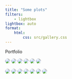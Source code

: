 ```yaml
---
title: "Some plots"
filters:
    - lightbox
lightbox: auto
format:
    html:
        css: src/gallery.css
---
```


Portfolio

::: gallery

::: column-page

![](src/images/800x1200.jpeg){style="column-span: none; border-radius: 30px;" group="my-gallery"}
![](src/images/900x1100.jpeg){style="column-span: none; border-radius: 30px;" group="my-gallery"}
![](src/images/1000x1000.jpeg){style="column-span: none; border-radius: 30px;" group="my-gallery"}
![](src/images/700x800.jpeg){style="column-span: none; border-radius: 30px;" group="my-gallery"}
![](src/images/800x700.jpeg){style="column-span: none; border-radius: 30px;" group="my-gallery"}
![](src/images/1200x1800.jpeg){style="column-span: none; border-radius: 30px;" group="my-gallery"}


![](src/images/1100x900.jpeg){style="column-span: none; border-radius: 30px;" group="my-gallery"}
![](src/images/1200x800.jpeg){style="column-span: none; border-radius: 30px;" group="my-gallery"}
![](src/images/600x900.jpeg){style="column-span: none; border-radius: 30px;" group="my-gallery"}
![](src/images/900x600.jpeg){style="column-span: none; border-radius: 30px;" group="my-gallery"}
![](src/images/1600x1400.jpeg){style="column-span: none; border-radius: 30px;" group="my-gallery"}
![](src/images/1800x1200.jpeg){style="column-span: none; border-radius: 30px;" group="my-gallery"}
![](src/images/1400x1600.jpeg){style="column-span: none; border-radius: 30px;" group="my-gallery"}

:::

:::
